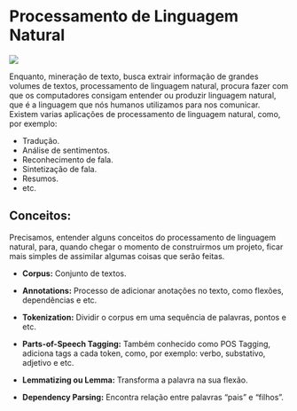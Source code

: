 # Processamento de Linguagem Natural

![](_bookdown_files/bookdown_files/figure-html/banner.png)

Enquanto, mineração de texto, busca extrair informação de grandes volumes de textos, processamento de linguagem natural, procura fazer com que os computadores consigam entender ou produzir linguagem natural, que é a linguagem que nós humanos utilizamos para nos comunicar. Existem varias aplicações de processamento de linguagem natural, como, por exemplo:

- Tradução.
- Análise de sentimentos.
- Reconhecimento de fala.
- Sintetização de fala.
- Resumos.
- etc.

## Conceitos:
Precisamos, entender alguns conceitos do processamento de linguagem natural, para, quando chegar o momento de construirmos um projeto, ficar mais simples de assimilar algumas coisas que serão feitas.

- **Corpus:** Conjunto de textos.

- **Annotations:** Processo de adicionar anotações no texto, como flexões, dependências e etc.

- **Tokenization:** Dividir o corpus em uma sequência de palavras, pontos e etc.

- **Parts-of-Speech Tagging:** Também conhecido como POS Tagging, adiciona tags a cada token, como, por exemplo: verbo, substativo, adjetivo e etc.

- **Lemmatizing ou Lemma:** Transforma a palavra na sua flexão.

- **Dependency Parsing:** Encontra relação entre palavras "pais" e "filhos".

